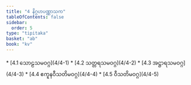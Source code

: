 ```yaml
---
title: "4 နိဂ္ဂဟပဏ္ဏာသက"
tableOfContents: false
sidebar:
  order: 5
type: "tipitaka"
basket: "ab"
book: "kv"
---
```



<DynamicBreadcrumb />



<TableOfContents book="kv" section="4">
* [4.1 သောဠသမဝဂ္ဂ](4/4-1)
* [4.2 သတ္တရသမဝဂ္ဂ](4/4-2)
* [4.3 အဋ္ဌာရသမဝဂ္ဂ](4/4-3)
* [4.4 ဧကူနဝီသတိမဝဂ္ဂ](4/4-4)
* [4.5 ဝီသတိမဝဂ္ဂ](4/4-5)
</TableOfContents>